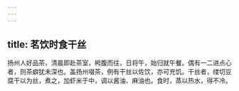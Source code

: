 ```yaml
---
---
---
```

title: 茗饮时食干丝
---



扬州人好品茶，清晨即赴茶室，枵腹而往，日将午，始归就午餐。偶有一二进点心者，则茶癖犹未深也。盖扬州啜茶，例有干丝以佐饮，亦可充饥。干丝者，缕切豆腐干以为丝，煮之，加虾米于中，调以酱油、麻油也。食时，蒸以热水，得不冷。